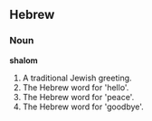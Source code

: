 ==Hebrew==

===Noun===

'''shalom'''

#A traditional Jewish greeting.
# The Hebrew word for 'hello'.
# The Hebrew word for 'peace'.
# The Hebrew word for 'goodbye'.